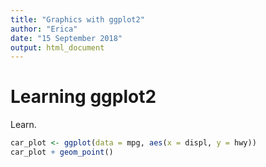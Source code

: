 ```yaml
---
title: "Graphics with ggplot2"
author: "Erica"
date: "15 September 2018"
output: html_document
---
```


# Learning ggplot2

Learn.

```r
car_plot <- ggplot(data = mpg, aes(x = displ, y = hwy))
car_plot + geom_point()
```